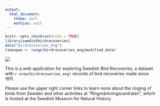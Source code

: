 ```yaml
---
output:
  html_document:
    theme: null
    mathjax: null
---
```


```r
knitr::opts_chunk$set(echo = TRUE)
library(swedishbirdrecoveries)
data("birdrecoveries_eng")
timespan <- range(birdrecoveries_eng$modified_date)
```

![](nrm-logo.png)

This is a web application for exploring Swedish Bird Recoveries, a dataset with `r nrow(birdrecoveries_eng)` records of bird recoveries made since 1911.

Please use the upper right corner links to learn more about the ringing of birds from Sweden and other activities at "Ringmärkningscentralen", which is hosted at the Swedish Museum for Natural History.

